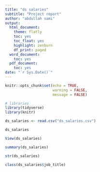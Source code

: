 ```yaml
---
title: "ds salaries"
subtitle: "Project report"
author: "abdullah sami"
output:
  html_document:
    theme: flatly
    toc: yes
    toc_float: yes
    highlight: zenburn
    df_print: paged
  word_document:
    toc: yes
  pdf_document:
    toc: yes
date: "`r Sys.Date()`"
---
```


```r
knitr::opts_chunk$set(echo = TRUE,
                      warning = FALSE,
                      message = FALSE)
```


```r
# libraries
library(tidyverse)
library(knitr)
```


```r
ds_salaries <- read.csv("ds_salaries.csv")

ds_salaries

View(ds_salaries)

summary(ds_salaries)

str(ds_salaries)

class(ds_salaries$job_title)

```









